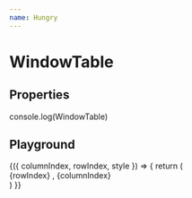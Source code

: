 ```yaml
---
name: Hungry
---
```




# WindowTable

## Properties

<PropsTable of={WindowTable} />

console.log(WindowTable)

## Playground

<Playground>
    <WindowTable
          width={600}
          height={400}
          columnCount={50}
          rowCount={100}
          rowHeight={50}
          columnWidth={100}
          fixedLeftCount={1}
          fixedRightCount={1}
          fixedTopCount={1}
          fixedBottomCount={1} >
          {({ columnIndex, rowIndex, style }) => {
           return (
       <div className="cell" style={style}>
                      {rowIndex} , {columnIndex}
                    </div>
           )  
          }}
          </WindowTable>
        
</Playground>
